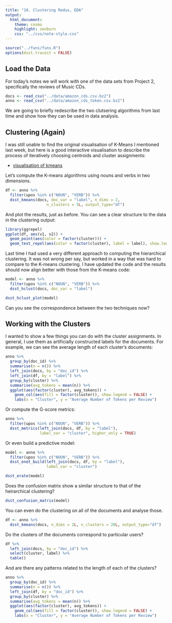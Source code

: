 ```yaml
---
title: "10. Clustering Redux, EDA"
output:
  html_document:
    theme: cosmo
    highlight: zenburn
    css: "../css/note-style.css"
---
```


```r
source("../funs/funs.R")
options(dsst.traceit = FALSE)
```

## Load the Data

For today's notes we will work with one of the data sets from Project 2,
specifically the reviews of Music CDs.

```r
docs <- read_csv("../data/amazon_cds.csv.bz2")
anno <- read_csv("../data/amazon_cds_token.csv.bz2")
```

We are going to briefly redescribe the two clutsering algorithms from last time
and show how they can be used in data analysis.

## Clustering (Again)

I was still unable to find the original visualisation of K-Means I mentioned
last week, but here is a good interactive visualisation to describe the process
of iteratively choosing centroids and cluster assignments:

- [visualisation of kmeans](https://www.naftaliharris.com/blog/visualizing-k-means-clustering/)

Let's compute the K-means algorithms using nouns and verbs in two dimensions.

```r
df <- anno %>%
  filter(upos %in% c("NOUN", "VERB")) %>%
  dsst_kmeans(docs, doc_var = "label", n_dims = 2,
                  n_clusters = 5L, output_type="df")
```

And plot the results, just as before. You can see a clear structure to the data
in the clustering output:

```r
library(ggrepel)
ggplot(df, aes(v1, v2)) +
  geom_point(aes(color = factor(cluster))) +
  geom_text_repel(aes(color = factor(cluster), label = label), show.legend = FALSE)   
```

Last time I had used a very different approach to computing the hierarchical
clustering. It was not wrong per say, but worked in a way that was hard to
compare to the K-means clustering. I have updated the code and the results
should now align better with those from the K-means code:

```r
model <- anno %>%
  filter(upos %in% c("NOUN", "VERB")) %>%
  dsst_hclust(docs, doc_var = "label")

dsst_hclust_plot(model)
```

Can you see the correspondence between the two techniques now?

## Working with the Clusters

I wanted to show a few things you can do with the cluster assignments. In
general, I use them as artificially constructed labels for the documents.
For example, we can see the average length of each cluster's documents:

```r
anno %>%
  group_by(doc_id) %>%
  summarise(n = n()) %>%
  left_join(docs, by = "doc_id") %>%
  left_join(df, by = "label") %>%
  group_by(cluster) %>%
  summarise(avg_tokens = mean(n)) %>%
  ggplot(aes(factor(cluster), avg_tokens)) +
    geom_col(aes(fill = factor(cluster)), show.legend = FALSE) +
    labs(x = "Cluster", y = "Average Number of Tokens per Review")
```

Or compute the G-score metrics:

```r
anno %>%
  filter(upos %in% c("NOUN", "VERB")) %>%
  dsst_metrics(left_join(docs, df, by = "label"),
               label_var = "cluster", higher_only = TRUE)
```

Or even build a predictive model:

```r
model <- anno %>%
  filter(upos %in% c("NOUN", "VERB")) %>%
  dsst_enet_build(left_join(docs, df, by = "label"),
                  label_var = "cluster")

dsst_erate(model)
```

Does the confusion matrix show a similar structure to that of the heirarchical
clustering?

```r
dsst_confusion_matrix(model)
```

You can even do the clustering on all of the documents and analyse those.

```r
df <- anno %>%
  dsst_kmeans(docs, n_dims = 2L, n_clusters = 20L, output_type="df")
```

Do the clusters of the documents correspond to particular users?

```r
df %>%
  left_join(docs, by = "doc_id") %>%
  select(cluster, label) %>%
  table()
```

And are there any patterns related to the length of each of the clusters?

```r
anno %>%
  group_by(doc_id) %>%
  summarise(n = n()) %>%
  left_join(df, by = "doc_id") %>%
  group_by(cluster) %>%
  summarise(avg_tokens = mean(n)) %>%
  ggplot(aes(factor(cluster), avg_tokens)) +
    geom_col(aes(fill = factor(cluster)), show.legend = FALSE) +
    labs(x = "Cluster", y = "Average Number of Tokens per Review")
```
